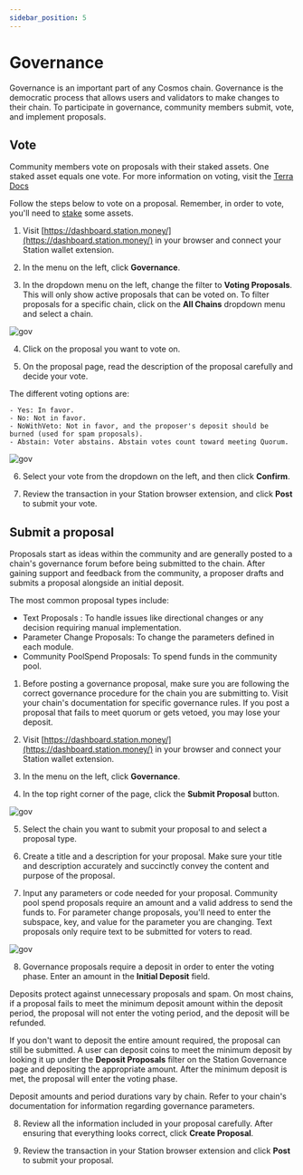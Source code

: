 ```yaml
---
sidebar_position: 5
---
```


# Governance

Governance is an important part of any Cosmos chain. Governance is the democratic process that allows users and validators to make changes to their chain. To participate in governance, community members submit, vote, and implement proposals. 

## Vote

Community members vote on proposals with their staked assets. One staked asset equals one vote. For more information on voting, visit the [Terra Docs](https://docs.terra.money/learn/protocol#governance)

Follow the steps below to vote on a proposal. Remember, in order to vote, you'll need to [stake](stake.mdx) some assets. 

1. Visit [https://dashboard.station.money/](https://dashboard.station.money/) in your browser and connect your Station wallet extension. 

2. In the menu on the left, click **Governance**. 

3. In the dropdown menu on the left, change the filter to **Voting Proposals**. This will only show active proposals that can be voted on. To filter proposals for a specific chain, click on the **All Chains** dropdown menu and select a chain. 

<img
    className="readme-img-lg"
    src="/img/screens/gov/vote-1.png"
    alt="gov"
/>

4. Click on the proposal you want to vote on. 

5. On the proposal page, read the description of the proposal carefully and decide your vote.

The different voting options are:

    - Yes: In favor.
    - No: Not in favor.
    - NoWithVeto: Not in favor, and the proposer's deposit should be burned (used for spam proposals).
    - Abstain: Voter abstains. Abstain votes count toward meeting Quorum.

<img
    className="readme-img-sm"
    src="/img/screens/gov/vote-2.png"
    alt="gov"
/>

6. Select your vote from the dropdown on the left, and then click **Confirm**. 

7. Review the transaction in your Station browser extension, and click **Post** to submit your vote. 

## Submit a proposal

Proposals start as ideas within the community and are generally posted to a chain's governance forum before being submitted to the chain. After gaining support and feedback from the community, a proposer drafts and submits a proposal alongside an initial deposit.

The most common proposal types include:

- Text Proposals : To handle issues like directional changes or any decision requiring manual implementation.
- Parameter Change Proposals: To change the parameters defined in each module.
- Community PoolSpend Proposals: To spend funds in the community pool.

1. Before posting a governance proposal, make sure you are following the correct governance procedure for the chain you are submitting to. Visit your chain's documentation for specific governance rules. If you post a proposal that fails to meet quorum or gets vetoed, you may lose your deposit. 

2. Visit [https://dashboard.station.money/](https://dashboard.station.money/) in your browser and connect your Station wallet extension. 

3. In the menu on the left, click **Governance**. 

4. In the top right corner of the page, click the **Submit Proposal** button. 

<img
    className="readme-img-lg"
    src="/img/screens/gov/proposal-1.png"
    alt="gov"
/>

5. Select the chain you want to submit your proposal to and select a proposal type. 

6. Create a title and a description for your proposal. Make sure your title and description accurately and succinctly convey the content and purpose of the proposal. 

7. Input any parameters or code needed for your proposal. Community pool spend proposals require an amount and a valid address to send the funds to. For parameter change proposals, you'll need to enter the subspace, key, and value for the parameter you are changing. Text proposals only require text to be submitted for voters to read. 

<img
    className="readme-img-sm"
    src="/img/screens/gov/proposal-2.png"
    alt="gov"
/>

8. Governance proposals require a deposit in order to enter the voting phase. Enter an amount in the **Initial Deposit** field. 

<Admonition type="caution" icon="🏦" title="Deposits">
Deposits protect against unnecessary proposals and spam. On most chains, if a proposal fails to meet the minimum deposit amount within the deposit period, the proposal will not enter the voting period, and the deposit will be refunded.

If you don't want to deposit the entire amount required, the proposal can still be submitted. A user can deposit coins to meet the minimum deposit by looking it up under the **Deposit Proposals** filter on the Station Governance page and depositing the appropriate amount.  After the minimum deposit is met, the proposal will enter the voting phase. 

Deposit amounts and period durations vary by chain. Refer to your chain's documentation for information regarding governance parameters. 

</Admonition>

8. Review all the information included in your proposal carefully. After ensuring that everything looks correct, click **Create Proposal**. 

9. Review the transaction in your Station browser extension and click **Post** to submit your proposal. 